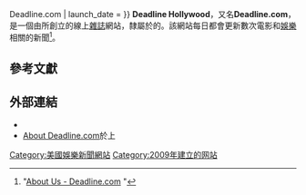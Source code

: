 {{Infobox website
| logo = Deadline logo.svg
| caption = Deadline.com的logo
| url = [http://deadline.com deadline.com]
| type = 電影和[[資訊娛樂|娛樂]]新聞
| owner = {{link-en|潘斯奇媒體公司|Penske Media Corporation}}
| founder = {{link-en|妮基·芬克|Nikki Finke}}
| editor = 麥克·佛萊明（Mike Fleming）
| alexa = {{Decrease}} 3,106（2014年4月）<ref name="alexa">{{cite web |url= http://www.alexa.com/siteinfo/deadline.com |title= Deadline.com Site Info |publisher= [[Alexa_Internet|Alexa Internet]] |accessdate= 2014-04-01 |archive-date= 2016-03-04 |archive-url= https://web.archive.org/web/20160304230617/http://www.alexa.com/siteinfo/deadline.com |dead-url= no }}</ref><!--Updated monthly by OKBot.-->
| name = Deadline Hollywood {{!}} Deadline.com
| launch_date = {{start date and age|2009|9|4}}
}}
'''Deadline Hollywood'''，又名'''Deadline.com'''，是一個由{{link-en|妮基·芬克|Nikki Finke}}所創立的線上[[雜誌|雜誌]]網站，隸屬於{{link-en|傑·潘斯奇|Jay Penske}}的{{link-en|潘斯奇媒體公司|Penske Media Corporation}}。該網站每日都會更新數次電影和[[資訊娛樂|娛樂]]相關的新聞<ref name="deadlineabout">"[http://www.deadline.com/about-dhd/ About Us - Deadline.com] {{Wayback|url=http://www.deadline.com/about-dhd/ |date=20180513091059 }}"</ref>。

== 參考文獻 ==
{{Reflist|30em}}

== 外部連結 ==
*{{Official website|http://www.deadline.com/}}
*[http://www.pmc.com/brands/deadline.php About Deadline.com]{{Wayback|url=http://www.pmc.com/brands/deadline.php |date=20140701224853 }}於{{link-en|Penske Media Corporation|Penske Media Corporation|PMC}}上

{{DEFAULTSORT:Deadline.com}}
[[Category:美國娛樂新聞網站|Category:美國娛樂新聞網站]]
[[Category:2009年建立的网站|Category:2009年建立的网站]]